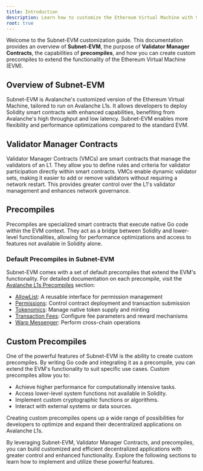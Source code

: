 ```yaml
---
title: Introduction
description: Learn how to customize the Ethereum Virtual Machine with Subnet-EVM and Precompiles.
root: true
---
```


Welcome to the Subnet-EVM customization guide. This documentation provides an overview of **Subnet-EVM**, the purpose of **Validator Manager Contracts**, the capabilities of **precompiles**, and how you can create custom precompiles to extend the functionality of the Ethereum Virtual Machine (EVM).

## Overview of Subnet-EVM

Subnet-EVM is Avalanche's customized version of the Ethereum Virtual Machine, tailored to run on Avalanche L1s. It allows developers to deploy Solidity smart contracts with enhanced capabilities, benefiting from Avalanche's high throughput and low latency. Subnet-EVM enables more flexibility and performance optimizations compared to the standard EVM.

## Validator Manager Contracts

Validator Manager Contracts (VMCs) are smart contracts that manage the validators of an L1. They allow you to define rules and criteria for validator participation directly within smart contracts. VMCs enable dynamic validator sets, making it easier to add or remove validators without requiring a network restart. This provides greater control over the L1's validator management and enhances network governance.

## Precompiles

Precompiles are specialized smart contracts that execute native Go code within the EVM context. They act as a bridge between Solidity and lower-level functionalities, allowing for performance optimizations and access to features not available in Solidity alone.

### Default Precompiles in Subnet-EVM

Subnet-EVM comes with a set of default precompiles that extend the EVM's functionality. For detailed documentation on each precompile, visit the [Avalanche L1s Precompiles](/docs/avalanche-l1s/evm-l1-customization#precompiles) section:

- [AllowList](/docs/avalanche-l1s/allowlist): A reusable interface for permission management
- [Permissions](/docs/avalanche-l1s/permissions): Control contract deployment and transaction submission
- [Tokenomics](/docs/avalanche-l1s/tokenomics): Manage native token supply and minting
- [Transaction Fees](/docs/avalanche-l1s/transaction-fees): Configure fee parameters and reward mechanisms
- [Warp Messenger](/docs/avalanche-l1s/warpmessenger): Perform cross-chain operations

## Custom Precompiles

One of the powerful features of Subnet-EVM is the ability to create custom precompiles. By writing Go code and integrating it as a precompile, you can extend the EVM's functionality to suit specific use cases. Custom precompiles allow you to:

- Achieve higher performance for computationally intensive tasks.
- Access lower-level system functions not available in Solidity.
- Implement custom cryptographic functions or algorithms.
- Interact with external systems or data sources.

Creating custom precompiles opens up a wide range of possibilities for developers to optimize and expand their decentralized applications on Avalanche L1s.

By leveraging Subnet-EVM, Validator Manager Contracts, and precompiles, you can build customized and efficient decentralized applications with greater control and enhanced functionality. Explore the following sections to learn how to implement and utilize these powerful features.
